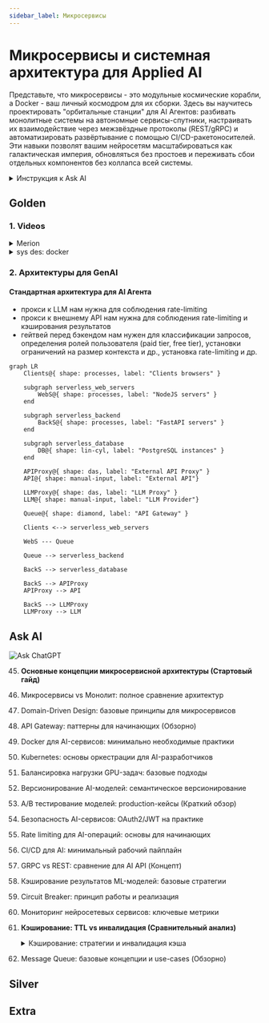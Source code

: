 ```yaml
---
sidebar_label: Микросервисы
---
```


# Микросервисы и системная архитектура для Applied AI

Представьте, что микросервисы - это модульные космические корабли, а Docker - ваш личный космодром для их сборки. Здесь вы научитесь проектировать "орбитальные станции" для AI Агентов: разбивать монолитные системы на автономные сервисы-спутники, настраивать их взаимодействие через межзвёздные протоколы (REST/gRPC) и автоматизировать развёртывание с помощью CI/CD-ракетоносителей. Эти навыки позволят вашим нейросетям масштабироваться как галактическая империя, обновляться без простоев и переживать сбои отдельных компонентов без коллапса всей системы.

<details>
<summary>Инструкция к Ask AI</summary>

:::tip инструкция
Так как данные темы не меняются со временем, лучше всего вам изучать их с персональным преподавателем - ChatGPT.

Процесс изучения должен быть следующим:
- вы составляете системный промпт для ChatGPT ([шаблоны](../metalearning#chatgpt-prompts)), где описываете свой бэкграунд, предпочтения, уровень подробности объяснений и т.д.
- копируете тему из списка (тройной клик), и просите ChatGPT объяснить вам эту тему
- при желании углубиться, задаете уточняющие вопросы 

На данный момент это самый удобный способ изучения основ. **Кроме концептов, вы можете изучать дополнительные материалы в секциях Gold, Silver, Extra.** 
1. Gold - стоит обязательно изучить до общения с ChatGPT
2. Ask AI - задавайте вопросы по каждой малознакомой теме
3. Silver - второстепенные материалы
4. Extra - углубленные темы
:::

</details>

## Golden

### 1. Videos

<details>
<summary>Merion</summary>

Kuber
<iframe width="560" height="315" src="https://www.youtube.com/embed/klmpiHLSuXA?si=5h581G2da3DWwfh0" title="YouTube video player" frameborder="0" allow="accelerometer; autoplay; clipboard-write; encrypted-media; gyroscope; picture-in-picture; web-share" referrerpolicy="strict-origin-when-cross-origin" allowfullscreen></iframe>

CICD
<iframe width="560" height="315" src="https://www.youtube.com/embed/Y-hYifHkjMs?si=bacJsaZNgOdJQgMp" title="YouTube video player" frameborder="0" allow="accelerometer; autoplay; clipboard-write; encrypted-media; gyroscope; picture-in-picture; web-share" referrerpolicy="strict-origin-when-cross-origin" allowfullscreen></iframe>

микросервисы
<iframe width="560" height="315" src="https://www.youtube.com/embed/rCbdQc42eCw?si=s3QrWX_O-Fjiw2nT" title="YouTube video player" frameborder="0" allow="accelerometer; autoplay; clipboard-write; encrypted-media; gyroscope; picture-in-picture; web-share" referrerpolicy="strict-origin-when-cross-origin" allowfullscreen></iframe>

gh actions
<iframe width="560" height="315" src="https://www.youtube.com/embed/QMATr0vCsYg?si=Xp0B-nRC4UZ-EOw0" title="YouTube video player" frameborder="0" allow="accelerometer; autoplay; clipboard-write; encrypted-media; gyroscope; picture-in-picture; web-share" referrerpolicy="strict-origin-when-cross-origin" allowfullscreen></iframe>

</details>

<details>
<summary>sys des: docker</summary>

<iframe width="560" height="315" src="https://www.youtube.com/embed/QEzbZKtLi-g?si=-AWdHrv8kphS7k4F" title="YouTube video player" frameborder="0" allow="accelerometer; autoplay; clipboard-write; encrypted-media; gyroscope; picture-in-picture; web-share" referrerpolicy="strict-origin-when-cross-origin" allowfullscreen></iframe>
</details>

### 2. Архитектуры для GenAI

#### Стандартная архитектура для AI Агента

- прокси к LLM нам нужна для соблюдения rate-limiting
- прокси к внешнему API нам нужна для соблюдения rate-limiting и кэширования результатов
- гейтвей перед бэкендом нам нужен для классификации запросов, определения ролей пользователя (paid tier, free tier), установки ограничений на размер контекста и др., установка rate-limiting и др.

```mermaid
graph LR
    Clients@{ shape: processes, label: "Clients browsers" }

    subgraph serverless_web_servers
        WebS@{ shape: processes, label: "NodeJS servers" }
    end

    subgraph serverless_backend
        BackS@{ shape: processes, label: "FastAPI servers" }
    end

    subgraph serverless_database
        DB@{ shape: lin-cyl, label: "PostgreSQL instances" }
    end

    APIProxy@{ shape: das, label: "External API Proxy" }
    API@{ shape: manual-input, label: "External API"}

    LLMProxy@{ shape: das, label: "LLM Proxy" }
    LLM@{ shape: manual-input, label: "LLM Provider"}
    
    Queue@{ shape: diamond, label: "API Gateway" }

    Clients <--> serverless_web_servers
    
    WebS --- Queue

    Queue --> serverless_backend

    BackS --> serverless_database

    BackS --> APIProxy
    APIProxy --> API

    BackS --> LLMProxy
    LLMProxy --> LLM
```

## Ask AI

![Ask ChatGPT](https://img.shields.io/badge/Ask%20ChatGPT-8A2BE2?style=for-the-badge)

45. **Основные концепции микросервисной архитектуры (Стартовый гайд)**  
46. Микросервисы vs Монолит: полное сравнение архитектур  
47. Domain-Driven Design: базовые принципы для микросервисов  
48. API Gateway: паттерны для начинающих (Обзорно)  
49. Docker для AI-сервисов: минимально необходимые практики  
50. Kubernetes: основы оркестрации для AI-разработчиков  
51. Балансировка нагрузки GPU-задач: базовые подходы  
52. Версионирование AI-моделей: семантическое версионирование  
53. A/B тестирование моделей: production-кейсы (Краткий обзор)  
54. Безопасность AI-сервисов: OAuth2/JWT на практике  
55. Rate limiting для AI-операций: основы для начинающих  
56. CI/CD для AI: минимальный рабочий пайплайн  
57. GRPC vs REST: сравнение для AI API (Концепт)  
58. Кэширование результатов ML-моделей: базовые стратегии  
59. Circuit Breaker: принцип работы и реализация  
60. Мониторинг нейросетевых сервисов: ключевые метрики  
61. **Кэширование: TTL vs инвалидация (Сравнительный анализ)**
    <details>
    <summary>Кэширование: стратегии и инвалидация кэша</summary>

    <iframe width="560" height="315" src="https://www.youtube.com/embed/a4yX7RUgTxI?si=fZJZ2tg9YYM_Gmvz" title="YouTube video player" frameborder="0" allow="accelerometer; autoplay; clipboard-write; encrypted-media; gyroscope; picture-in-picture; web-share" referrerpolicy="strict-origin-when-cross-origin" allowfullscreen></iframe>

    </details>

62. Message Queue: базовые концепции и use-cases (Обзорно)

## Silver

## Extra






